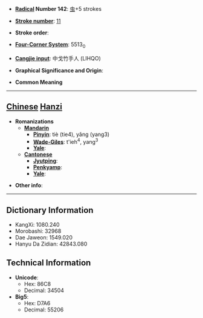 * '''[[Wiktionary:Chinese radical index| Radical]] Number 142''': [[Wiktionary:Chinese radical index 虫|虫]]+5 strokes

* '''[[Wiktionary:Chinese total strokes index|Stroke number]]''': [[Wiktionary:Chinese total strokes index 11|11]]

* '''Stroke order''': 

* '''[[Wiktionary:Chinese four corner index|Four-Corner System]]''': 5513<sub>0</sub>

* '''[[Wiktionary:Chinese Cangjie index|Cangjie input]]''': 中戈竹手人 (LIHQO)

* '''Graphical Significance and Origin''': 

* '''Common Meaning'''

----

== [[Chinese]] [[Hanzi]] ==

* '''Romanizations'''
** '''[[Mandarin]]'''
*** '''[[Pinyin]]''': tiè (tie4), yǎng (yang3)
*** '''[[Wade-Giles]]''': t'ieh<sup>4</sup>, yang<sup>3</sup>
*** '''[[Yale]]''': 
** '''[[Cantonese]]'''
*** '''[[Jyutping]]''':
*** '''[[Penkyamp]]''': 
*** '''[[Yale]]''': 

* '''Other info''': 

----

== Dictionary Information ==

* KangXi: 1080.240
* Morobashi: 32968
* Dae Jaweon: 1549.020
* Hanyu Da Zidian: 42843.080

== Technical Information ==

* '''Unicode''':
** Hex: 86C8
** Decimal: 34504
* '''Big5''':
** Hex: D7A6
** Decimal: 55206